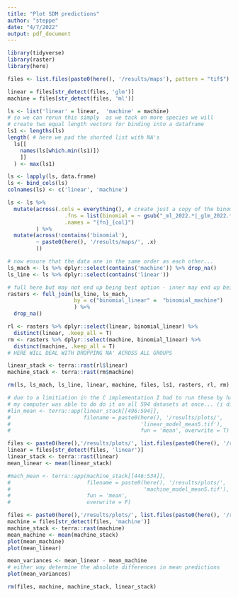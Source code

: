 ```yaml
---
title: "Plot SDM predictions"
author: "steppe"
date: "4/7/2022"
output: pdf_document
---
```


```r
library(tidyverse)
library(raster)
library(here)
```


```r
files <- list.files(paste0(here(), '/results/maps'), pattern = "tif$")

linear = files[str_detect(files, 'glm')]
machine = files[str_detect(files, 'ml')]

ls <- list('linear' = linear,  'machine' = machine) 
# so we can rerun this simply  as we tack on more species we will
# create two equal length vectors for binding into a dataframe
ls1 <- lengths(ls)
length( # here we pad the shorted list with NA's
  ls[[
    names(ls[which.min(ls1)])
    ]]
  ) <- max(ls1)

ls <- lapply(ls, data.frame) 
ls <- bind_cols(ls)
colnames(ls) <- c('linear', 'machine')

ls <- ls %>% 
  mutate(across(.cols = everything(), # create just a copy of the binomials
                  .fns = list(binomial = ~ gsub("_ml_2022.*|_glm_2022.*|", "", .)),
                  .names = "{fn}_{col}")
         ) %>% 
  mutate(across(!contains('binomial'),
         ~ paste0(here(), '/results/maps/', .x)
         ))

# now ensure that the data are in the same order as each other...
ls_mach <- ls %>% dplyr::select(contains('machine')) %>% drop_na()
ls_line <- ls %>% dplyr::select(contains('linear'))

# full here but may not end up being best option - inner may end up being best
rasters <- full_join(ls_line, ls_mach,
                     by = c("binomial_linear" =  "binomial_machine")
                     ) %>% 
  drop_na()

rl <- rasters %>% dplyr::select(linear, binomial_linear) %>% 
  distinct(linear, .keep_all = T)
rm <- rasters %>% dplyr::select(machine, binomial_linear) %>% 
  distinct(machine, .keep_all = T)
# HERE WILL DEAL WITH DROPPING NA' ACROSS ALL GROUPS

linear_stack <- terra::rast(rl$linear)
machine_stack <- terra::rast(rm$machine)

rm(ls, ls_mach, ls_line, linear, machine, files, ls1, rasters, rl, rm)
```

```r

# due to a limitiation in the C implementation I had to run these by hand... even though
# my computer was able to do do it on all 594 datasets at once... (i did not save the results)
#lin_mean <- terra::app(linear_stack[[496:594]], 
#                       filename = paste0(here(), '/results/plots/', 
#                                         'linear_model_mean5.tif'),
#                                         fun = 'mean', overwrite = T)

files <- paste0(here(),'/results/plots/', list.files(paste0(here(), '/results/plots'), pattern = "tif$"))
linear = files[str_detect(files, 'linear')]
linear_stack <- terra::rast(linear)
mean_linear <- mean(linear_stack)

#mach_mean <- terra::app(machine_stack[[446:534]],
#                        filename = paste0(here(), '/results/plots/', 
#                                          'machine_model_mean5.tif'),
#                        fun = 'mean', 
#                        overwrite = F)

files <- paste0(here(),'/results/plots/', list.files(paste0(here(), '/results/plots'), pattern = "tif$"))
machine = files[str_detect(files, 'machine')]
machine_stack <- terra::rast(machine)
mean_machine <- mean(machine_stack)
plot(mean_machine)
plot(mean_linear)

mean_variances <- mean_linear - mean_machine
# either way determine the absolute differences in mean predictions
plot(mean_variances)

rm(files, machine, machine_stack, linear_stack)
```

